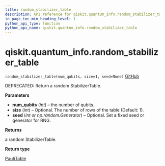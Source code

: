 ```yaml
---
title: random_stabilizer_table
description: API reference for qiskit.quantum_info.random_stabilizer_table
in_page_toc_min_heading_level: 1
python_api_type: function
python_api_name: qiskit.quantum_info.random_stabilizer_table
---
```


# qiskit.quantum\_info.random\_stabilizer\_table

<span id="qiskit.quantum_info.random_stabilizer_table" />

`random_stabilizer_table(num_qubits, size=1, seed=None)` [GitHub](https://github.com/qiskit/qiskit/tree/stable/0.23/qiskit/quantum_info/operators/symplectic/random.py "view source code")

DEPRECATED: Return a random StabilizerTable.

**Parameters**

*   **num\_qubits** (*int*) – the number of qubits.
*   **size** (*int*) – Optional. The number of rows of the table (Default: 1).
*   **seed** (*int or np.random.Generator*) – Optional. Set a fixed seed or generator for RNG.

**Returns**

a random StabilizerTable.

**Return type**

[PauliTable](qiskit.quantum_info.PauliTable "qiskit.quantum_info.PauliTable")

